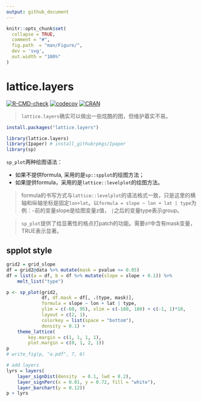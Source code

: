 ```yaml
---
output: github_document
---
```


<!-- README.md is generated from README.Rmd. Please edit that file -->

```r
knitr::opts_chunk$set(
  collapse = TRUE,
  comment = "#",
  fig.path  = "man/Figure/",
  dev = 'svg',
  out.width = "100%"
)
```

# lattice.layers

<!-- badges: start -->
[![R-CMD-check](https://github.com/rpkgs/lattice.layers/workflows/R-CMD-check/badge.svg)](https://github.com/rpkgs/lattice.layers/actions)
[![codecov](https://codecov.io/gh/rpkgs/lattice.layers/branch/master/graph/badge.svg)](https://codecov.io/gh/rpkgs/lattice.layers)
[![CRAN](http://www.r-pkg.org/badges/version/lattice.layers)](https://cran.r-project.org/package=lattice.layers)<!-- badges: end -->
<!-- badges: end -->

> `lattice.layers`确实可以做出一些炫酷的图，但维护着实不易。

``` r
install.packages("lattice.layers")
```

```r
library(lattice.layers)
library(Ipaper) # install_githubrpkgs/Ipaper
library(sp)
```

`sp_plot`两种绘图语法：

- 如果不提供formula, 采用的是`sp::spplot`的绘图方法；
- 如果提供formula，采用的是`lattice::levelplot`的绘图方法。

> formula的书写方式与`lattice::levelplot`的语法格式一致，只是这里的横轴和纵轴坐标是固定`lon+lat`。以`formula = slope ~ lon + lat | type`为例：`~`前的变量slope是绘图变量z值， `|`之后的变量type表示group。

> `sp_plot`提供了给显著性的格点打patch的功能。需要`df`中含有mask变量，TRUE表示显著。

## spplot style
```r
grid2 = grid_slope
df = grid2@data %>% mutate(mask = pvalue <= 0.05)
df = list(a = df, b = df %>% mutate(slope = slope + 0.1)) %>%
    melt_list("type")

p <- sp_plot(grid2, 
             df, df.mask = df[, .(type, mask)],
             formula = slope ~ lon + lat | type,
             ylim = c(-60, 95), xlim = c(-180, 180) + c(-1, 1)*10,
             layout = c(2, 1),
             colorkey = list(space = "bottom"),
             density = 0.1) + 
    theme_lattice(
        key.margin = c(1, 1, 1, 1),
        plot.margin = c(0, 1, 2, 1))
p
# write_fig(p, "a.pdf", 7, 6)
```


```r
# add layers
lyrs = layers(
    layer_signDist(density  = 0.1, lwd = 0.2), 
    layer_signPerc(x = 0.01, y = 0.72, fill = "white"),
    layer_barchart(y = 0.12))
p + lyrs
```

